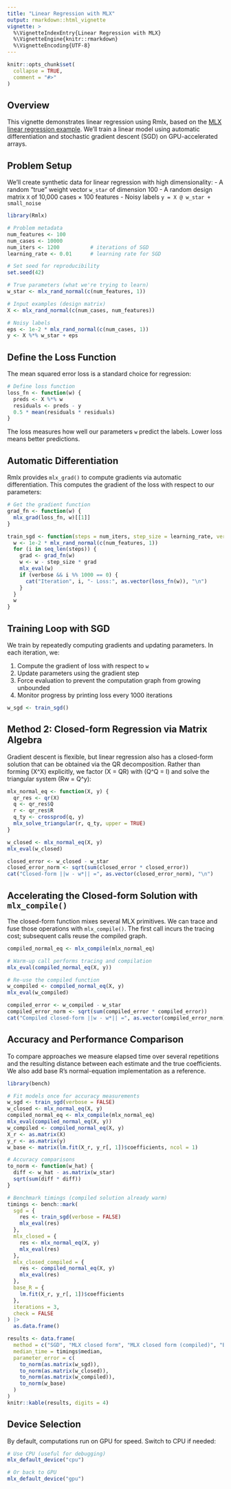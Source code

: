 ```yaml
---
title: "Linear Regression with MLX"
output: rmarkdown::html_vignette
vignette: >
  %\VignetteIndexEntry{Linear Regression with MLX}
  %\VignetteEngine{knitr::rmarkdown}
  %\VignetteEncoding{UTF-8}
---
```


```r
knitr::opts_chunk$set(
  collapse = TRUE,
  comment = "#>"
)
```

## Overview

This vignette demonstrates linear regression using Rmlx, based on the [MLX linear regression example](https://ml-explore.github.io/mlx/build/html/examples/linear_regression.html). We'll train a linear model using automatic differentiation and stochastic gradient descent (SGD) on GPU-accelerated arrays.

## Problem Setup

We'll create synthetic data for linear regression with high dimensionality:
- A random "true" weight vector `w_star` of dimension 100
- A random design matrix `X` of 10,000 cases × 100 features
- Noisy labels `y = X @ w_star + small_noise`

```r
library(Rmlx)

# Problem metadata
num_features <- 100
num_cases <- 10000
num_iters <- 1200          # iterations of SGD
learning_rate <- 0.01      # learning rate for SGD

# Set seed for reproducibility
set.seed(42)

# True parameters (what we're trying to learn)
w_star <- mlx_rand_normal(c(num_features, 1))

# Input examples (design matrix)
X <- mlx_rand_normal(c(num_cases, num_features))

# Noisy labels
eps <- 1e-2 * mlx_rand_normal(c(num_cases, 1))
y <- X %*% w_star + eps
```



## Define the Loss Function

The mean squared error loss is a standard choice for regression:

```r
# Define loss function
loss_fn <- function(w) {
  preds <- X %*% w
  residuals <- preds - y
  0.5 * mean(residuals * residuals)
}
```

The loss measures how well our parameters `w` predict the labels. Lower loss means better predictions.

## Automatic Differentiation

Rmlx provides `mlx_grad()` to compute gradients via automatic differentiation. This computes the gradient of the loss with respect to our parameters:

```r
# Get the gradient function
grad_fn <- function(w) {
  mlx_grad(loss_fn, w)[[1]]
}

train_sgd <- function(steps = num_iters, step_size = learning_rate, verbose = TRUE) {
  w <- 1e-2 * mlx_rand_normal(c(num_features, 1))
  for (i in seq_len(steps)) {
    grad <- grad_fn(w)
    w <- w - step_size * grad
    mlx_eval(w)
    if (verbose && i %% 1000 == 0) {
      cat("Iteration", i, "- Loss:", as.vector(loss_fn(w)), "\n")
    }
  }
  w
}
```

## Training Loop with SGD

We train by repeatedly computing gradients and updating parameters. In each 
iteration, we:

1. Compute the gradient of loss with respect to `w`
2. Update parameters using the gradient step
3. Force evaluation to prevent the computation graph from growing unbounded
4. Monitor progress by printing loss every 1000 iterations


```r
w_sgd <- train_sgd()
```

## Method 2: Closed-form Regression via Matrix Algebra

Gradient descent is flexible, but linear regression also has a closed-form
solution that can be obtained via the QR decomposition. Rather than forming
\(X^\top X\) explicitly, we factor \(X = QR\) with \(Q^\top Q = I\) and solve
the triangular system \(Rw = Q^\top y\):

```r
mlx_normal_eq <- function(X, y) {
  qr_res <- qr(X)
  q <- qr_res$Q
  r <- qr_res$R
  q_ty <- crossprod(q, y)
  mlx_solve_triangular(r, q_ty, upper = TRUE)
}

w_closed <- mlx_normal_eq(X, y)
mlx_eval(w_closed)

closed_error <- w_closed - w_star
closed_error_norm <- sqrt(sum(closed_error * closed_error))
cat("Closed-form ||w - w*|| =", as.vector(closed_error_norm), "\n")
```

## Accelerating the Closed-form Solution with `mlx_compile()`

The closed-form function mixes several MLX primitives. We can trace and fuse
those operations with `mlx_compile()`. The first call incurs the tracing cost;
subsequent calls reuse the compiled graph.

```r
compiled_normal_eq <- mlx_compile(mlx_normal_eq)

# Warm-up call performs tracing and compilation
mlx_eval(compiled_normal_eq(X, y))

# Re-use the compiled function
w_compiled <- compiled_normal_eq(X, y)
mlx_eval(w_compiled)

compiled_error <- w_compiled - w_star
compiled_error_norm <- sqrt(sum(compiled_error * compiled_error))
cat("Compiled closed-form ||w - w*|| =", as.vector(compiled_error_norm), "\n")
```

## Accuracy and Performance Comparison

To compare approaches we measure elapsed time over several repetitions and the
resulting distance between each estimate and the true coefficients. We also add
base R’s normal-equation implementation as a reference.

```r
library(bench)

# Fit models once for accuracy measurements
w_sgd <- train_sgd(verbose = FALSE)
w_closed <- mlx_normal_eq(X, y)
compiled_normal_eq <- mlx_compile(mlx_normal_eq)
mlx_eval(compiled_normal_eq(X, y))
w_compiled <- compiled_normal_eq(X, y)
X_r <- as.matrix(X)
y_r <- as.matrix(y)
w_base <- matrix(lm.fit(X_r, y_r[, 1])$coefficients, ncol = 1)

# Accuracy comparisons
to_norm <- function(w_hat) {
  diff <- w_hat - as.matrix(w_star)
  sqrt(sum(diff * diff))
}

# Benchmark timings (compiled solution already warm)
timings <- bench::mark(
  sgd = {
    res <- train_sgd(verbose = FALSE)
    mlx_eval(res)
  },
  mlx_closed = {
    res <- mlx_normal_eq(X, y)
    mlx_eval(res)
  },
  mlx_closed_compiled = {
    res <- compiled_normal_eq(X, y)
    mlx_eval(res)
  },
  base_R = {
    lm.fit(X_r, y_r[, 1])$coefficients
  },
  iterations = 3,
  check = FALSE
) |>
  as.data.frame()

results <- data.frame(
  method = c("SGD", "MLX closed form", "MLX closed form (compiled)", "Base R"),
  median_time = timings$median,
  parameter_error = c(
    to_norm(as.matrix(w_sgd)),
    to_norm(as.matrix(w_closed)),
    to_norm(as.matrix(w_compiled)),
    to_norm(w_base)
  )
)
knitr::kable(results, digits = 4)
```

## Device Selection

By default, computations run on GPU for speed. Switch to CPU if needed:

```r
# Use CPU (useful for debugging)
mlx_default_device("cpu")

# Or back to GPU
mlx_default_device("gpu")
```
